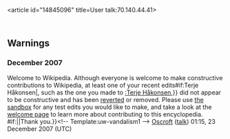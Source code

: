<article id="14845096" title=User talk:70.140.44.41>
	<talkpage id="14845096" title="User talk:70.140.44.41">
==Warnings==
===December 2007===
{{{icon|[[Image:Information.svg|25px]] }}}Welcome to Wikipedia. Although everyone is welcome to make constructive contributions to Wikipedia, at least one of your recent edits{{{{{subst|}}}#if:Terje Håkonsen|, such as the one you made to [[:Terje Håkonsen]],}} did not appear to be constructive and has been [[Help:Reverting|reverted]] or removed.  Please use [[Wikipedia:Sandbox|the sandbox]] for any test edits you would like to make, and take a look at the [[Wikipedia:Introduction|welcome page]] to learn more about contributing to this encyclopedia. {{{{{subst|}}}#if:{{{2|}}}|{{{2}}}|Thank you.}}&lt;!-- Template:uw-vandalism1 --&gt; [[User:Oscroft|Oscroft]] ([[User talk:Oscroft|talk]]) 01:15, 23 December 2007 (UTC)
	</talkpage>
</article>